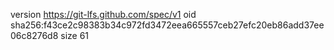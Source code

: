 version https://git-lfs.github.com/spec/v1
oid sha256:f43ce2c98383b34c972fd3472eea665557ceb27efc20eb86add37ee06c8276d8
size 61
